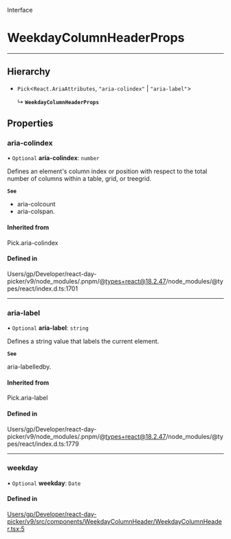<SectionTitle>Interface</SectionTitle>

# WeekdayColumnHeaderProps

---

## Hierarchy

- `Pick`\<`React.AriaAttributes`, ``"aria-colindex"`` \| ``"aria-label"``\>

  ↳ **`WeekdayColumnHeaderProps`**

## Properties

### aria-colindex

• `Optional` **aria-colindex**: `number`

Defines an element's column index or position with respect to the total number of columns within a table, grid, or treegrid.

**`See`**

 - aria-colcount
 - aria-colspan.

#### Inherited from

Pick.aria-colindex

#### Defined in

Users/gp/Developer/react-day-picker/v9/node_modules/.pnpm/@types+react@18.2.47/node_modules/@types/react/index.d.ts:1701

___

### aria-label

• `Optional` **aria-label**: `string`

Defines a string value that labels the current element.

**`See`**

aria-labelledby.

#### Inherited from

Pick.aria-label

#### Defined in

Users/gp/Developer/react-day-picker/v9/node_modules/.pnpm/@types+react@18.2.47/node_modules/@types/react/index.d.ts:1779

___

### weekday

• `Optional` **weekday**: `Date`

#### Defined in

[Users/gp/Developer/react-day-picker/v9/src/components/WeekdayColumnHeader/WeekdayColumnHeader.tsx:5](https://github.com/gpbl/react-day-picker/blob/4d332a01b/src/components/WeekdayColumnHeader/WeekdayColumnHeader.tsx#L5)

